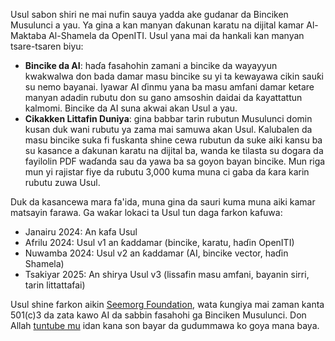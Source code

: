 Usul sabon shiri ne mai nufin sauya yadda ake gudanar da Binciken Musulunci a yau. Ya gina a kan manyan ɗakunan karatu na dijital kamar Al-Maktaba Al-Shamela da OpenITI. Usul yana mai da hankali kan manyan tsare-tsaren biyu:

- **Bincike da AI**: haɗa fasahohin zamani a bincike da wayayyun kwakwalwa don bada damar masu bincike su yi ta kewayawa cikin sauƙi su nemo bayanai. Iyawar AI ɗinmu yana ba masu amfani damar ketare manyan adadin rubutu don su gano amsoshin daidai da ƙayattattun kalmomi. Bincike da AI suna akwai akan Usul a yau.
- **Cikakken Littafin Duniya**: gina babbar tarin rubutun Musulunci domin kusan duk wani rubutu ya zama mai samuwa akan Usul. Kalubalen da masu bincike suka fi fuskanta shine cewa rubutun da suke aiki kansu ba su kasance a ɗakunan karatu na dijital ba, wanda ke tilasta su dogara da fayilolin PDF waɗanda sau da yawa ba sa goyon bayan bincike. Mun riga mun yi rajistar fiye da rubutu 3,000 kuma muna ci gaba da ƙara karin rubutu zuwa Usul.

Duk da kasancewa mara fa'ida, muna gina da sauri kuma muna aiki kamar matsayin farawa. Ga waƙar lokaci ta Usul tun daga farkon kafuwa:

- Janairu 2024: An kafa Usul
- Afrilu 2024: Usul v1 an ƙaddamar (bincike, karatu, haɗin OpenITI)
- Nuwamba 2024: Usul v2 an ƙaddamar (AI, bincike vector, haɗin Shamela)
- Tsakiyar 2025: An shirya Usul v3 (lissafin masu amfani, bayanin sirri, tarin littattafai)

Usul shine farkon aikin <a href="https://digitalseem.org" target="_blank">Seemorg Foundation</a>, wata ƙungiya mai zaman kanta 501(c)3 da zata kawo AI da sabbin fasahohi ga Binciken Musulunci. Don Allah <a href="mailto:contact@digitalseem.org" target="_blank">tuntube mu</a> idan kana son bayar da gudummawa ko goya mana baya.
